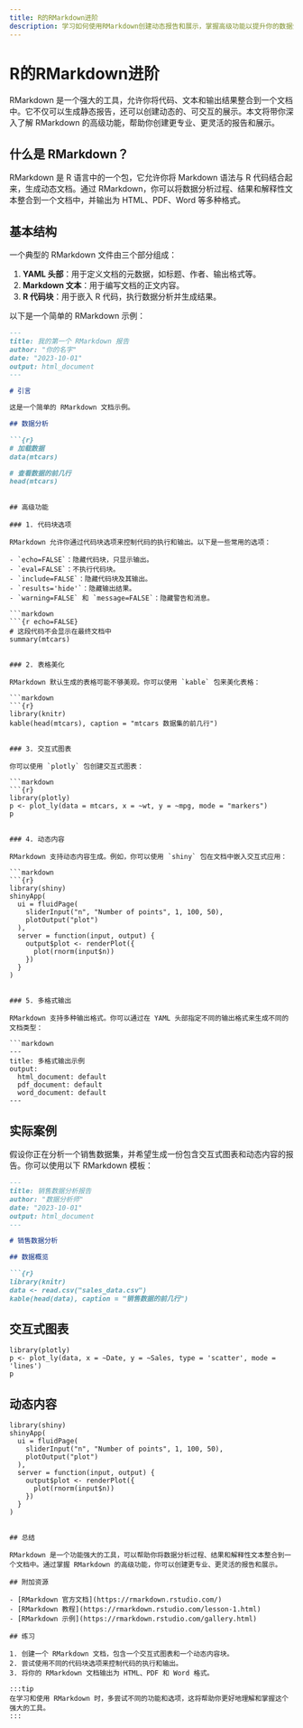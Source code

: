 ```yaml
---
title: R的RMarkdown进阶
description: 学习如何使用RMarkdown创建动态报告和展示，掌握高级功能以提升你的数据分析工作流。
---
```


# R的RMarkdown进阶

RMarkdown 是一个强大的工具，允许你将代码、文本和输出结果整合到一个文档中。它不仅可以生成静态报告，还可以创建动态的、可交互的展示。本文将带你深入了解 RMarkdown 的高级功能，帮助你创建更专业、更灵活的报告和展示。

## 什么是 RMarkdown？

RMarkdown 是 R 语言中的一个包，它允许你将 Markdown 语法与 R 代码结合起来，生成动态文档。通过 RMarkdown，你可以将数据分析过程、结果和解释性文本整合到一个文档中，并输出为 HTML、PDF、Word 等多种格式。

## 基本结构

一个典型的 RMarkdown 文件由三个部分组成：

1. **YAML 头部**：用于定义文档的元数据，如标题、作者、输出格式等。
2. **Markdown 文本**：用于编写文档的正文内容。
3. **R 代码块**：用于嵌入 R 代码，执行数据分析并生成结果。

以下是一个简单的 RMarkdown 示例：

```markdown
---
title: 我的第一个 RMarkdown 报告
author: "你的名字"
date: "2023-10-01"
output: html_document
---

# 引言

这是一个简单的 RMarkdown 文档示例。

## 数据分析

```{r}
# 加载数据
data(mtcars)

# 查看数据的前几行
head(mtcars)
```
```

## 高级功能

### 1. 代码块选项

RMarkdown 允许你通过代码块选项来控制代码的执行和输出。以下是一些常用的选项：

- `echo=FALSE`：隐藏代码块，只显示输出。
- `eval=FALSE`：不执行代码块。
- `include=FALSE`：隐藏代码块及其输出。
- `results='hide'`：隐藏输出结果。
- `warning=FALSE` 和 `message=FALSE`：隐藏警告和消息。

```markdown
```{r echo=FALSE}
# 这段代码不会显示在最终文档中
summary(mtcars)
```
```

### 2. 表格美化

RMarkdown 默认生成的表格可能不够美观。你可以使用 `kable` 包来美化表格：

```markdown
```{r}
library(knitr)
kable(head(mtcars), caption = "mtcars 数据集的前几行")
```
```

### 3. 交互式图表

你可以使用 `plotly` 包创建交互式图表：

```markdown
```{r}
library(plotly)
p <- plot_ly(data = mtcars, x = ~wt, y = ~mpg, mode = "markers")
p
```
```

### 4. 动态内容

RMarkdown 支持动态内容生成。例如，你可以使用 `shiny` 包在文档中嵌入交互式应用：

```markdown
```{r}
library(shiny)
shinyApp(
  ui = fluidPage(
    sliderInput("n", "Number of points", 1, 100, 50),
    plotOutput("plot")
  ),
  server = function(input, output) {
    output$plot <- renderPlot({
      plot(rnorm(input$n))
    })
  }
)
```
```

### 5. 多格式输出

RMarkdown 支持多种输出格式。你可以通过在 YAML 头部指定不同的输出格式来生成不同的文档类型：

```markdown
---
title: 多格式输出示例
output:
  html_document: default
  pdf_document: default
  word_document: default
---
```

## 实际案例

假设你正在分析一个销售数据集，并希望生成一份包含交互式图表和动态内容的报告。你可以使用以下 RMarkdown 模板：

```markdown
---
title: 销售数据分析报告
author: "数据分析师"
date: "2023-10-01"
output: html_document
---

# 销售数据分析

## 数据概览

```{r}
library(knitr)
data <- read.csv("sales_data.csv")
kable(head(data), caption = "销售数据的前几行")
```

## 交互式图表

```{r}
library(plotly)
p <- plot_ly(data, x = ~Date, y = ~Sales, type = 'scatter', mode = 'lines')
p
```

## 动态内容

```{r}
library(shiny)
shinyApp(
  ui = fluidPage(
    sliderInput("n", "Number of points", 1, 100, 50),
    plotOutput("plot")
  ),
  server = function(input, output) {
    output$plot <- renderPlot({
      plot(rnorm(input$n))
    })
  }
)
```
```

## 总结

RMarkdown 是一个功能强大的工具，可以帮助你将数据分析过程、结果和解释性文本整合到一个文档中。通过掌握 RMarkdown 的高级功能，你可以创建更专业、更灵活的报告和展示。

## 附加资源

- [RMarkdown 官方文档](https://rmarkdown.rstudio.com/)
- [RMarkdown 教程](https://rmarkdown.rstudio.com/lesson-1.html)
- [RMarkdown 示例](https://rmarkdown.rstudio.com/gallery.html)

## 练习

1. 创建一个 RMarkdown 文档，包含一个交互式图表和一个动态内容块。
2. 尝试使用不同的代码块选项来控制代码的执行和输出。
3. 将你的 RMarkdown 文档输出为 HTML、PDF 和 Word 格式。

:::tip
在学习和使用 RMarkdown 时，多尝试不同的功能和选项，这将帮助你更好地理解和掌握这个强大的工具。
:::